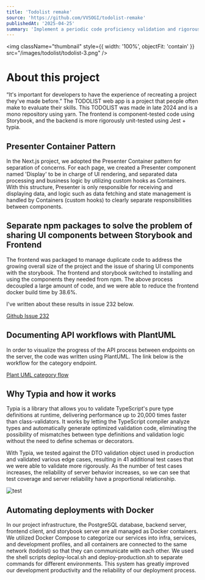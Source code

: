 ```yaml
---
title: 'Todolist remake'
source: 'https://github.com/VVSOGI/todolist-remake'
publishedAt: '2025-04-25'
summary: 'Implement a periodic code proficiency validation and rigorous testing environment'
---
```


<img className="thumbnail" style={{ width: '100%', objectFit: 'contain' }} src="/images/todolist/todolist-3.png" />

# About this project

“It's important for developers to have the experience of recreating a project they've made before.” The TODOLIST web app is a project that people often make to evaluate their skills. This TODOLIST was made in late 2024 and is a mono repository using yarn. The frontend is component-tested code using Storybook, and the backend is more rigorously unit-tested using Jest + typia.

## Presenter Container Pattern

In the Next.js project, we adopted the Presenter Container pattern for separation of concerns. For each page, we created a Presenter component named 'Display' to be in charge of UI rendering, and separated data processing and business logic by utilizing custom hooks as Containers. With this structure, Presenter is only responsible for receiving and displaying data, and logic such as data fetching and state management is handled by Containers (custom hooks) to clearly separate responsibilities between components.
&nbsp;

## Separate npm packages to solve the problem of sharing UI components between Storybook and Frontend

The frontend was packaged to manage duplicate code to address the growing overall size of the project and the issue of sharing UI components with the storybook. The frontend and storybook switched to installing and using the components they needed from npm. The above process decoupled a large amount of code, and we were able to reduce the frontend docker build time by 38.6%.

I've written about these results in issue 232 below.

[Github Issue 232](https://github.com/VVSOGI/todolist-remake/issues/232)
&nbsp;

## Documenting API workflows with PlantUML

In order to visualize the progress of the API process between endpoints on the server, the code was written using PlantUML. The link below is the workflow for the category endpoint.

[Plant UML category flow](https://github.com/VVSOGI/todolist-remake/blob/main/packages/server/docs/category/category.md)
&nbsp;

## Why Typia and how it works

Typia is a library that allows you to validate TypeScript's pure type definitions at runtime, delivering performance up to 20,000 times faster than class-validators. It works by letting the TypeScript compiler analyze types and automatically generate optimized validation code, eliminating the possibility of mismatches between type definitions and validation logic without the need to define schemas or decorators.

With Typia, we tested against the DTO validation object used in production and validated various edge cases, resulting in 41 additional test cases that we were able to validate more rigorously. As the number of test cases increases, the reliability of server behavior increases, so we can see that test coverage and server reliability have a proportional relationship.

![test](/images/todolist/todolist-test.png)

## Automating deployments with Docker

In our project infrastructure, the PostgreSQL database, backend server, frontend client, and storybook server are all managed as Docker containers. We utilized Docker Compose to categorize our services into infra, services, and development profiles, and all containers are connected to the same network (todolist) so that they can communicate with each other. We used the shell scripts deploy-local.sh and deploy-production.sh to separate commands for different environments. This system has greatly improved our development productivity and the reliability of our deployment process.
